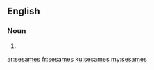 ==English==

===Noun===
{{head|en|plural}}

# {{plural of|sesame|lang=en|nocat=1}}

[[ar:sesames]]
[[fr:sesames]]
[[ku:sesames]]
[[my:sesames]]